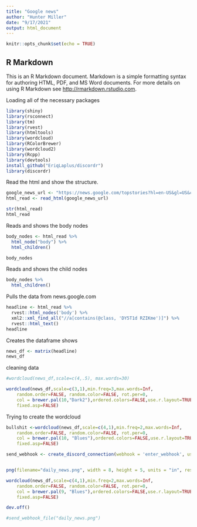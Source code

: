 ```yaml
---
title: "Google news"
author: "Hunter Miller"
date: "9/17/2021"
output: html_document
---
```


```r
knitr::opts_chunk$set(echo = TRUE)
```

## R Markdown

This is an R Markdown document. Markdown is a simple formatting syntax for authoring HTML, PDF, and MS Word documents. For more details on using R Markdown see <http://rmarkdown.rstudio.com>.


Loading all of the necessary packages
```r
library(shiny)
library(rsconnect)
library(tm)
library(rvest)
library(htmltools)
library(wordcloud)
library(RColorBrewer)
library(wordcloud2)
library(Rcpp)
library(devtools)
install_github("EriqLaplus/discordr")
library(discordr)
```


Read the html and show the structure.
```r
google_news_url <- "https://news.google.com/topstories?hl=en-US&gl=US&ceid=US:en"
html_read <- read_html(google_news_url)

str(html_read)
html_read
```
Reads and shows the body nodes
```r
body_nodes <- html_read %>%
  html_node("body") %>%
  html_children()

body_nodes
```


Reads and shows the child nodes
```r
body_nodes %>%
  html_children()
```


Pulls the data from news.google.com
```r
headline <- html_read %>% 
  rvest::html_nodes('body') %>% 
  xml2::xml_find_all("//a[contains(@class, 'DY5T1d RZIKme')]") %>% 
  rvest::html_text()
headline
```


Creates the dataframe shows
```r
news_df <- matrix(headline)
news_df
```

cleaning data
```r
#wordcloud(news_df,scale=c(4,.5), max.words=30)

wordcloud(news_df,scale=c(3,1),min.freq=3,max.words=Inf,
	random.order=FALSE, random.color=FALSE, rot.per=0,
	col = brewer.pal(10,"Dark2"),ordered.colors=FALSE,use.r.layout=TRUE,
	fixed.asp=FALSE)
```




Trying to create the wordcloud
```r
bullshit <-wordcloud(news_df,scale=c(4,1),min.freq=2,max.words=Inf,
	random.order=FALSE, random.color=FALSE, rot.per=0,
	col = brewer.pal(10, "Blues"),ordered.colors=FALSE,use.r.layout=TRUE,
	fixed.asp=FALSE)
```


```r
send_webhook <- create_discord_connection(webhook = 'enter_webhook', username = 'The News', set_default = TRUE)


png(filename="daily_news.png", width = 8, height = 5, units = "in", res = 500)

wordcloud(news_df,scale=c(4,1),min.freq=2,max.words=Inf,
	random.order=FALSE, random.color=FALSE, rot.per=0,
	col = brewer.pal(9, "Blues"),ordered.colors=FALSE,use.r.layout=TRUE,
	fixed.asp=FALSE)

dev.off()

#send_webhook_file("daily_news.png")
```




